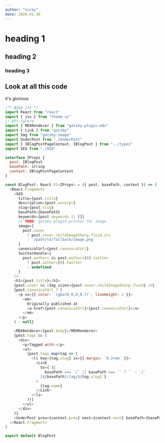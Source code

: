 ```yaml
---
author: "nicky"
date: 2020-01-30
---
```


# heading 1

## heading 2

### heading 3

## Look at all this code

it's glorious

```js
/** @jsx jsx */
import React from "react"
import { jsx } from "theme-ui"
// @ts-ignore
import { MDXRenderer } from "gatsby-plugin-mdx"
import { Link } from "gatsby"
import Img from "gatsby-image"
import UnderPost from "./UnderPost"
import { IBlogPostPageContext, IBlogPost } from "../types"
import SEO from "./SEO"

interface IProps {
  post: IBlogPost
  basePath: string
  context: IBlogPostPageContext
}

const BlogPost: React.FC<IProps> = ({ post, basePath, context }) => (
  <React.Fragment>
    <SEO
      title={post.title}
      description={post.excerpt}
      slug={post.slug}
      basePath={basePath}
      keywords={post.keywords || []}
      // TODO: gatsby-plugin-printer for image
      image={
        post.cover
          ? post.cover.childImageSharp.fluid.src
          : `/path/to/fallback/image.png`
      }
      canonicalUrl={post.canonicalUrl}
      twitterHandle={
        post.authors && post.authors[0].twitter
          ? post.authors[0].twitter
          : undefined
      }
    />
    <h1>{post.title}</h1>
    {post.cover && <Img sizes={post.cover.childImageSharp.fluid} />}
    {post.canonicalUrl ? (
      <p sx={{ color: `rgba(0,0,0,0.7)`, lineHeight: 2 }}>
        <em>
          Originally published at
          <a href={post.canonicalUrl}>{post.canonicalUrl}</a>
        </em>
      </p>
    ) : null}

    <MDXRenderer>{post.body}</MDXRenderer>
    {post.tags && (
      <div>
        <p>Tagged with:</p>
        <ul>
          {post.tags.map(tag => (
            <li key={tag.slug} sx={{ margin: `0.3rem` }}>
              <Link
                to={`${
                  basePath === `/` || basePath === `` ? `` : `/`
                }${basePath}/tag/${tag.slug}`}
              >
                {tag.name}
              </Link>
            </li>
          ))}
        </ul>
      </div>
    )}
    <UnderPost prev={context.prev} next={context.next} basePath={basePath} />
  </React.Fragment>
)

export default BlogPost
```
